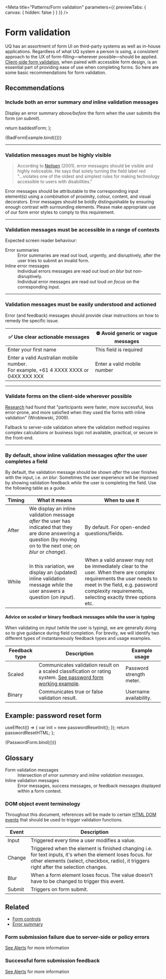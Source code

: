
<Meta
  title="Patterns/Form validation"
  parameters={{ previewTabs: { canvas: { hidden: false } } }}
/>

# Form validation

UQ has an assortment of form UI on third-party systems as well as in-house
applications. Regardless of what UQ system a person is using, a consistent
approach to the UX of form-filling—wherever possible—should be applied.
[Client-side form validation](https://developer.mozilla.org/en-US/docs/Learn/Forms/Form_validation),
when paired with accessible form design, is an essential part of providing ease
of use when completing forms. So here are some basic recommendations for form
validation.

## Recommendations

### Include both an error summary _and_ inline validation messages

Display an error summary _above/before_ the form when the user submits the form
(_on submit_).

  return baddestForm;
};

<Story name="Empty form submit example">{BadFormExample.bind({})}</Story>

---

### Validation messages must be highly visible

> According to [Neilsen](https://www.nngroup.com/articles/error-message-guidelines/)
> (2001), error messages should be visible and highly noticeable. He says that
> solely turning the field label red "...violates one of the oldest and simplest
> rules for making technology accessible to users with disabilities."

Error messages should be attributable to the corresponding input element(s)
using a combination of proximity, colour, content, and visual decorators. Error
messages should be boldly distinguishable by ensuring enough contrast with
surrounding elements. Please make appropriate use of our form error styles to
comply to this requirement.

---

### Validation messages must be accessible in a range of contexts

Expected screen reader behaviour:

<dl>
  <dt>Error summaries</dt>
  <dd>
    Error summaries are read out loud, urgently, and disruptively, after the
    user tries to submit an invalid form.
  </dd>
  <dt>Inline error messages</dt>
  <dd>
    Individual errors messages are read out loud <i>on blur</i> but
    non-disruptively.
    <br />
    Individual error messages are read out loud <i>on focus</i> on the
    corresponding input.
  </dd>
</dl>

---

### Validation messages must be easily understood and actioned

Error (and feedback) messages should provide clear instructions on how to remedy
the specific issue.

| ✅ Use clear actionable messages                                                         | ⛔️ Avoid generic or vague messages |
| ---------------------------------------------------------------------------------------- | ----------------------------------- |
| Enter your first name                                                                    | This field is required              |
| Enter a valid Australian mobile number.<br/>For example, +61 4 XXXX XXXX or 04XX XXX XXX | Enter a valid mobile number         |

---

### Validate forms on the client-side wherever possible

[Research](https://alistapart.com/article/inline-validation-in-web-forms/) had
found that "participants were faster, more successful, less error-prone, and
more satisfied when they used the forms with inline validation" (Wroblewski,
2009).

Fallback to server-side validation where the validation method requires complex
calculations or business logic not available, practical, or secure in the
front-end.

---

### By default, show inline validation messages _after_ the user completes a field

By default, the validation message should be shown _after_ the user finishes
with the input, i.e. _on blur_. Sometimes the user experience will be improved
by showing validation feedback _while_ the user is completing the field. Use the
following table as a guide.

| Timing | What it means                                                                                                                                                         | When to use it                                                                                                                                                                                                     |
| ------ | --------------------------------------------------------------------------------------------------------------------------------------------------------------------- | ------------------------------------------------------------------------------------------------------------------------------------------------------------------------------------------------------------------ |
| After  | We display an inline validation message _after_ the user has indicated that they are done answering a question (by moving on to the next one; on _blur_ or _change_). | By default. For open-ended questions/fields.                                                                                                                                                                       |
| While  | In this variation, we display an (updated) inline validation message _while_ the user answers a question (_on input_).                                                | When a valid answer may not be immediately clear to the user. When there are complex requirements the user needs to meet in the field, e.g. password complexity requirements, selecting exactly three options etc. |

#### Advice on scaled or binary feedback messages while the user is typing

When validating on _input_ (while the user is typing), we are generally doing so
to give guidance during field completion. For brevity, we will identify two
different types of instantaneously feedback types and usage examples.

| Feedback type | Description                                                                                                                                                                     | Example usage            |
| ------------- | ------------------------------------------------------------------------------------------------------------------------------------------------------------------------------- | ------------------------ |
| Scaled        | Communicates validation result on a scaled classification or rating system. <a href="/?path=/docs/forms-working-examples--password-form">See password form working example</a>. | Password strength meter. |
| Binary        | Communicates true or false validation result.                                                                                                                                   | Username availability.   |

## Example: password reset form

  useEffect(() => {
    var init = new passwordResetInit();
  });
  return passwordResetHTML;
};

<Canvas sourceState="none" withToolbar>
  <Story
    name="Password form"
    inline={false}
    height={600}
    parameters={{ layout: "padded" }}
  >
    {PasswordForm.bind({})}
  </Story>
</Canvas>

## Glossary

<dl>
  <dt>Form validation messages</dt>
  <dd>
    Intersection of <i>error summary</i> and <i>inline validation messages</i>.
  </dd>
  <dt>Inline validation messages</dt>
  <dd>
    Error messages, success messages, or feedback messages displayed within a
    form context.
  </dd>
</dl>

### DOM object event terminology

Throughout this document, references will be made to certain
[HTML DOM events](https://www.w3schools.com/jsref/dom_obj_event.asp) that
should be used to trigger validation functions.

| Event  | Description                                                                                                                                                                                           |
| ------ | ----------------------------------------------------------------------------------------------------------------------------------------------------------------------------------------------------- |
| Input  | Triggered every time a user modifies a value.                                                                                                                                                         |
| Change | Triggered when the element is finished changing i.e. for text inputs, it's when the element loses focus. for other elements (select, checkbox, radio), it triggers right after the selection changes. |
| Blur   | When a form element loses focus. The value doesn’t have to be changed to trigger this event.                                                                                                          |
| Submit | Triggers on form submit.                                                                                                                                                                              |

## Related

- [Form controls](/?path=/docs/components-form-controls--input-text)
- [Error summary](/?path=/docs/components-form-error-summary--error-summary)

### Form submission failure due to server-side or policy errors

[See Alerts](/?path=/docs/components-alert--error) for more information

### Successful form submission feedback

[See Alerts](/?path=/docs/components-alert--success) for more information
